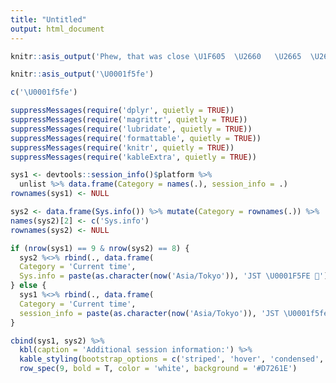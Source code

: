 ```yaml
---
title: "Untitled"
output: html_document
---
```


```r
knitr::asis_output('Phew, that was close \U1F605  \U2660   \U2665  \U2666  \U2663')
```

```r
knitr::asis_output('\U0001f5fe')
```

```r
c('\U0001f5fe')
```

```r
suppressMessages(require('dplyr', quietly = TRUE))
suppressMessages(require('magrittr', quietly = TRUE))
suppressMessages(require('lubridate', quietly = TRUE))
suppressMessages(require('formattable', quietly = TRUE))
suppressMessages(require('knitr', quietly = TRUE))
suppressMessages(require('kableExtra', quietly = TRUE))

sys1 <- devtools::session_info()$platform %>% 
  unlist %>% data.frame(Category = names(.), session_info = .)
rownames(sys1) <- NULL

sys2 <- data.frame(Sys.info()) %>% mutate(Category = rownames(.)) %>% .[2:1]
names(sys2)[2] <- c('Sys.info')
rownames(sys2) <- NULL

if (nrow(sys1) == 9 & nrow(sys2) == 8) {
  sys2 %<>% rbind(., data.frame(
  Category = 'Current time', 
  Sys.info = paste(as.character(now('Asia/Tokyo')), 'JST \U0001F5FE 🗾')))
} else {
  sys1 %<>% rbind(., data.frame(
  Category = 'Current time', 
  session_info = paste(as.character(now('Asia/Tokyo')), 'JST \U0001f5fe 🗾')))
}

cbind(sys1, sys2) %>% 
  kbl(caption = 'Additional session information:') %>% 
  kable_styling(bootstrap_options = c('striped', 'hover', 'condensed', 'responsive')) %>% 
  row_spec(9, bold = T, color = 'white', background = '#D7261E')
```
